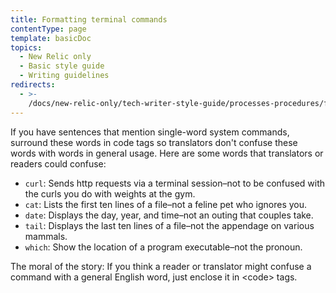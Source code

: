 ```yaml
---
title: Formatting terminal commands
contentType: page
template: basicDoc
topics:
  - New Relic only
  - Basic style guide
  - Writing guidelines
redirects:
  - >-
    /docs/new-relic-only/tech-writer-style-guide/processes-procedures/formatting-terminal-commands/
---
```


If you have sentences that mention single-word system commands, surround these words in code tags so translators don't confuse these words with words in general usage. Here are some words that translators or readers could confuse:

* `curl`: Sends http requests via a terminal session–not to be confused with the curls you do with weights at the gym.
* `cat`: Lists the first ten lines of a file–not a feline pet who ignores you.
* `date`: Displays the day, year, and time–not an outing that couples take.
* `tail`: Displays the last ten lines of a file–not the appendage on various mammals.
* `which`: Show the location of a program executable–not the pronoun.

The moral of the story: If you think a reader or translator might confuse a command with a general English word, just enclose it in &lt;code> tags.

